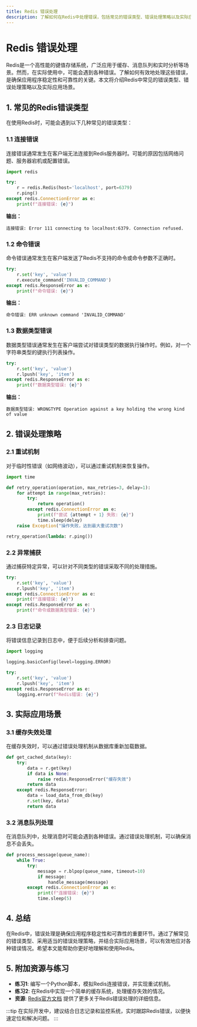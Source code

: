 ```yaml
---
title: Redis 错误处理
description: 了解如何在Redis中处理错误，包括常见的错误类型、错误处理策略以及实际应用场景。
---
```


# Redis 错误处理

Redis是一个高性能的键值存储系统，广泛应用于缓存、消息队列和实时分析等场景。然而，在实际使用中，可能会遇到各种错误。了解如何有效地处理这些错误，是确保应用程序稳定性和可靠性的关键。本文将介绍Redis中常见的错误类型、错误处理策略以及实际应用场景。

## 1. 常见的Redis错误类型

在使用Redis时，可能会遇到以下几种常见的错误类型：

### 1.1 连接错误
连接错误通常发生在客户端无法连接到Redis服务器时。可能的原因包括网络问题、服务器宕机或配置错误。

```python
import redis

try:
    r = redis.Redis(host='localhost', port=6379)
    r.ping()
except redis.ConnectionError as e:
    print(f"连接错误: {e}")
```

**输出：**
```
连接错误: Error 111 connecting to localhost:6379. Connection refused.
```

### 1.2 命令错误
命令错误通常发生在客户端发送了Redis不支持的命令或命令参数不正确时。

```python
try:
    r.set('key', 'value')
    r.execute_command('INVALID_COMMAND')
except redis.ResponseError as e:
    print(f"命令错误: {e}")
```

**输出：**
```
命令错误: ERR unknown command 'INVALID_COMMAND'
```

### 1.3 数据类型错误
数据类型错误通常发生在客户端尝试对错误类型的数据执行操作时。例如，对一个字符串类型的键执行列表操作。

```python
try:
    r.set('key', 'value')
    r.lpush('key', 'item')
except redis.ResponseError as e:
    print(f"数据类型错误: {e}")
```

**输出：**
```
数据类型错误: WRONGTYPE Operation against a key holding the wrong kind of value
```

## 2. 错误处理策略

### 2.1 重试机制
对于临时性错误（如网络波动），可以通过重试机制来恢复操作。

```python
import time

def retry_operation(operation, max_retries=3, delay=1):
    for attempt in range(max_retries):
        try:
            return operation()
        except redis.ConnectionError as e:
            print(f"尝试 {attempt + 1} 失败: {e}")
            time.sleep(delay)
    raise Exception("操作失败，达到最大重试次数")

retry_operation(lambda: r.ping())
```

### 2.2 异常捕获
通过捕获特定异常，可以针对不同类型的错误采取不同的处理措施。

```python
try:
    r.set('key', 'value')
    r.lpush('key', 'item')
except redis.ConnectionError as e:
    print(f"连接错误: {e}")
except redis.ResponseError as e:
    print(f"命令或数据类型错误: {e}")
```

### 2.3 日志记录
将错误信息记录到日志中，便于后续分析和排查问题。

```python
import logging

logging.basicConfig(level=logging.ERROR)

try:
    r.set('key', 'value')
    r.lpush('key', 'item')
except redis.ResponseError as e:
    logging.error(f"Redis错误: {e}")
```

## 3. 实际应用场景

### 3.1 缓存失效处理
在缓存失效时，可以通过错误处理机制从数据库重新加载数据。

```python
def get_cached_data(key):
    try:
        data = r.get(key)
        if data is None:
            raise redis.ResponseError("缓存失效")
        return data
    except redis.ResponseError:
        data = load_data_from_db(key)
        r.set(key, data)
        return data
```

### 3.2 消息队列处理
在消息队列中，处理消息时可能会遇到各种错误。通过错误处理机制，可以确保消息不会丢失。

```python
def process_message(queue_name):
    while True:
        try:
            message = r.blpop(queue_name, timeout=10)
            if message:
                handle_message(message)
        except redis.ConnectionError as e:
            print(f"连接错误: {e}")
            time.sleep(5)
```

## 4. 总结

在Redis中，错误处理是确保应用程序稳定性和可靠性的重要环节。通过了解常见的错误类型、采用适当的错误处理策略，并结合实际应用场景，可以有效地应对各种错误情况。希望本文能帮助你更好地理解和使用Redis。

## 5. 附加资源与练习

- **练习1**: 编写一个Python脚本，模拟Redis连接错误，并实现重试机制。
- **练习2**: 在Redis中实现一个简单的缓存系统，处理缓存失效的情况。
- **资源**: [Redis官方文档](https://redis.io/documentation) 提供了更多关于Redis错误处理的详细信息。

:::tip
在实际开发中，建议结合日志记录和监控系统，实时跟踪Redis错误，以便快速定位和解决问题。
:::